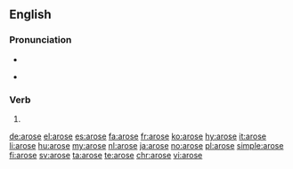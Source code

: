 ==English==

===Pronunciation===
* {{IPA|/əˈrɔʊs/|lang=en}}
* {{audio|en-us-arose.ogg|Audio (US)|lang=en}}
*: {{rhymes|əʊz|lang=en}}

===Verb===
{{head|en}}

# {{en-simple past of|arise}}

[[de:arose]]
[[el:arose]]
[[es:arose]]
[[fa:arose]]
[[fr:arose]]
[[ko:arose]]
[[hy:arose]]
[[it:arose]]
[[li:arose]]
[[hu:arose]]
[[my:arose]]
[[nl:arose]]
[[ja:arose]]
[[no:arose]]
[[pl:arose]]
[[simple:arose]]
[[fi:arose]]
[[sv:arose]]
[[ta:arose]]
[[te:arose]]
[[chr:arose]]
[[vi:arose]]